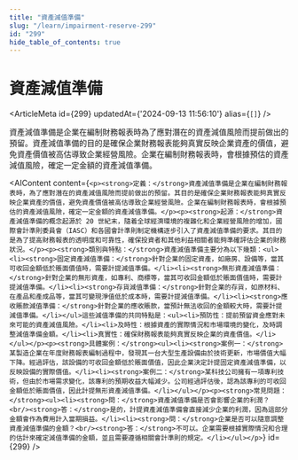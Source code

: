 ```yaml
---
title: "資產減值準備"
slug: "/learn/impairment-reserve-299"
id: "299"
hide_table_of_contents: true
---
```



# 資產減值準備

<ArticleMeta id={299} updatedAt={'2024-09-13 11:56:10'} alias={`[]`} />
<div className='border-solid border-b border-t-0 my-4 border-[var(--ifm-color-gray-300)]' />

資產減值準備是企業在編制財務報表時為了應對潛在的資產減值風險而提前做出的預留。資產減值準備的目的是確保企業財務報表能夠真實反映企業資產的價值，避免資產價值被高估導致企業經營風險。企業在編制財務報表時，會根據預估的資產減值風險，確定一定金額的資產減值準備。

<AIContent content={`<p><strong>定義：</strong>資產減值準備是企業在編制財務報表時，為了應對潛在的資產減值風險而提前做出的預留。其目的是確保企業財務報表能夠真實反映企業資產的價值，避免資產價值被高估導致企業經營風險。企業在編制財務報表時，會根據預估的資產減值風險，確定一定金額的資產減值準備。</p><p><strong>起源：</strong>資產減值準備的概念起源於 20 世紀末，隨着全球經濟環境的複雜化和企業經營風險的增加，國際會計準則委員會（IASC）和各國會計準則制定機構逐步引入了資產減值準備的要求。其目的是為了提高財務報表的透明度和可靠性，確保投資者和其他利益相關者能夠準確評估企業的財務狀況。</p><p><strong>類別與特點：</strong>資產減值準備主要分為以下幾類：<ul><li><strong>固定資產減值準備：</strong>針對企業的固定資產，如廠房、設備等，當其可收回金額低於賬面價值時，需要計提減值準備。</li><li><strong>無形資產減值準備：</strong>針對企業的無形資產，如專利、商標等，當其可收回金額低於賬面價值時，需要計提減值準備。</li><li><strong>存貨減值準備：</strong>針對企業的存貨，如原材料、在產品和產成品等，當其可變現淨值低於成本時，需要計提減值準備。</li><li><strong>應收賬款減值準備：</strong>針對企業的應收賬款，當預計無法收回的金額較大時，需要計提減值準備。</li></ul>這些減值準備的共同特點是：<ul><li>預防性：提前預留資金應對未來可能的資產減值風險。</li><li>及時性：根據資產的實際情況和市場環境的變化，及時調整減值準備金額。</li><li>真實性：確保財務報表能夠真實反映企業的資產價值。</li></ul></p><p><strong>具體案例：</strong><ul><li><strong>案例一：</strong>某製造企業在年度財務報表編制過程中，發現其一台大型生產設備由於技術更新，市場價值大幅下降。經過評估，該設備的可收回金額低於賬面價值，因此企業決定計提固定資產減值準備，以反映設備的實際價值。</li><li><strong>案例二：</strong>某科技公司擁有一項專利技術，但由於市場需求變化，該專利的預期收益大幅減少。公司經過評估後，認為該專利的可收回金額低於賬面價值，因此計提無形資產減值準備。</li></ul></p><p><strong>常見問題：</strong><ul><li><strong>問：</strong>資產減值準備是否會影響企業的利潤？<br/><strong>答：</strong>是的，計提資產減值準備會直接減少企業的利潤，因為這部分金額會作為費用計入當期損益。</li><li><strong>問：</strong>企業是否可以隨意調整資產減值準備的金額？<br/><strong>答：</strong>不可以。企業需要根據實際情況和合理的估計來確定減值準備的金額，並且需要遵循相關會計準則的規定。</li></ul></p>`} id={299} />

